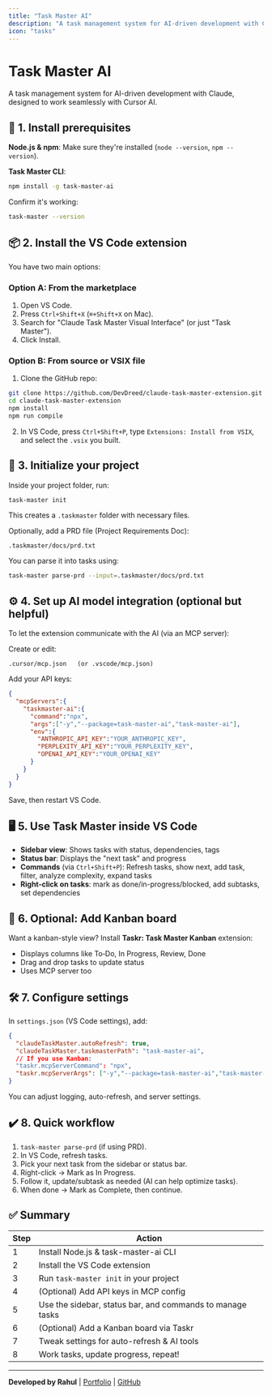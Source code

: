 ```yaml
---
title: "Task Master AI"
description: "A task management system for AI-driven development with Claude, designed to work seamlessly with Cursor AI."
icon: "tasks"
---
```


<AIAssist />

# Task Master AI

A task management system for AI-driven development with Claude, designed to work seamlessly with Cursor AI.

## 🧩 1. Install prerequisites

**Node.js & npm**: Make sure they're installed (`node --version`, `npm --version`).

**Task Master CLI**:

```bash
npm install -g task-master-ai
```

Confirm it's working:

```bash
task-master --version
```

## 📦 2. Install the VS Code extension

You have two main options:

### Option A: From the marketplace
1. Open VS Code.
2. Press `Ctrl+Shift+X` (`⌘+Shift+X` on Mac).
3. Search for "Claude Task Master Visual Interface" (or just "Task Master").
4. Click Install.

### Option B: From source or VSIX file
1. Clone the GitHub repo:
```bash
git clone https://github.com/DevDreed/claude-task-master-extension.git
cd claude-task-master-extension
npm install
npm run compile
```

2. In VS Code, press `Ctrl+Shift+P`, type `Extensions: Install from VSIX`, and select the `.vsix` you built.

## 🚀 3. Initialize your project

Inside your project folder, run:

```bash
task-master init
```

This creates a `.taskmaster` folder with necessary files.

Optionally, add a PRD file (Project Requirements Doc):

```
.taskmaster/docs/prd.txt
```

You can parse it into tasks using:

```bash
task-master parse-prd --input=.taskmaster/docs/prd.txt
```

## ⚙️ 4. Set up AI model integration (optional but helpful)

To let the extension communicate with the AI (via an MCP server):

Create or edit:
```
.cursor/mcp.json   (or .vscode/mcp.json)
```

Add your API keys:

```json
{
  "mcpServers":{
    "taskmaster-ai":{
      "command":"npx",
      "args":["-y","--package=task-master-ai","task-master-ai"],
      "env":{
        "ANTHROPIC_API_KEY":"YOUR_ANTHROPIC_KEY",
        "PERPLEXITY_API_KEY":"YOUR_PERPLEXITY_KEY",
        "OPENAI_API_KEY":"YOUR_OPENAI_KEY"
      }
    }
  }
}
```

Save, then restart VS Code.

## 🖥️ 5. Use Task Master inside VS Code

- **Sidebar view**: Shows tasks with status, dependencies, tags
- **Status bar**: Displays the "next task" and progress
- **Commands** (via `Ctrl+Shift+P`): Refresh tasks, show next, add task, filter, analyze complexity, expand tasks
- **Right-click on tasks**: mark as done/in-progress/blocked, add subtasks, set dependencies

## 🚧 6. Optional: Add Kanban board

Want a kanban-style view? Install **Taskr: Task Master Kanban** extension:

- Displays columns like To‑Do, In Progress, Review, Done
- Drag and drop tasks to update status
- Uses MCP server too

## 🛠️ 7. Configure settings

In `settings.json` (VS Code settings), add:

```json
{
  "claudeTaskMaster.autoRefresh": true,
  "claudeTaskMaster.taskmasterPath": "task-master-ai",
  // If you use Kanban:
  "taskr.mcpServerCommand": "npx",
  "taskr.mcpServerArgs": ["-y","--package=task-master-ai","task-master-ai"]
}
```

You can adjust logging, auto-refresh, and server settings.

## ✔️ 8. Quick workflow

1. `task-master parse-prd` (if using PRD).
2. In VS Code, refresh tasks.
3. Pick your next task from the sidebar or status bar.
4. Right-click → Mark as In Progress.
5. Follow it, update/subtask as needed (AI can help optimize tasks).
6. When done → Mark as Complete, then continue.

## ✅ Summary

| Step | Action |
|------|--------|
| 1 | Install Node.js & task-master-ai CLI |
| 2 | Install the VS Code extension |
| 3 | Run `task-master init` in your project |
| 4 | (Optional) Add API keys in MCP config |
| 5 | Use the sidebar, status bar, and commands to manage tasks |
| 6 | (Optional) Add a Kanban board via Taskr |
| 7 | Tweak settings for auto-refresh & AI tools |
| 8 | Work tasks, update progress, repeat! |

---

**Developed by Rahul** | [Portfolio](https://im-rahul.netlify.app/#) | [GitHub](https://github.com/im-rahulr)
